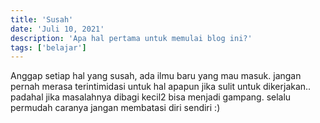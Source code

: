 ---
title: 'Susah'
date: 'Juli 10, 2021'
description: 'Apa hal pertama untuk memulai blog ini?'
tags: ['belajar']
---

 Anggap setiap hal yang susah, ada ilmu baru yang mau masuk. jangan pernah merasa terintimidasi untuk hal apapun jika sulit untuk dikerjakan.. padahal jika masalahnya dibagi kecil2 bisa menjadi gampang. selalu permudah caranya jangan membatasi diri sendiri :)
